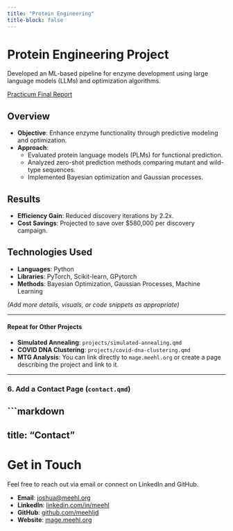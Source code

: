 ```yaml
---
title: "Protein Engineering"
title-block: false
---
```


# Protein Engineering Project

Developed an ML-based pipeline for enzyme development using large language models (LLMs) and optimization algorithms.

[Practicum Final Report](../files/Practicum_Final_Report.pdf)

## Overview

- **Objective**: Enhance enzyme functionality through predictive modeling and optimization.
- **Approach**:
  - Evaluated protein language models (PLMs) for functional prediction.
  - Analyzed zero-shot prediction methods comparing mutant and wild-type sequences.
  - Implemented Bayesian optimization and Gaussian processes.

## Results

- **Efficiency Gain**: Reduced discovery iterations by 2.2x.
- **Cost Savings**: Projected to save over $580,000 per discovery campaign.

## Technologies Used

- **Languages**: Python
- **Libraries**: PyTorch, Scikit-learn, GPytorch
- **Methods**: Bayesian Optimization, Gaussian Processes, Machine Learning

*(Add more details, visuals, or code snippets as appropriate)*

---

#### **Repeat for Other Projects**

- **Simulated Annealing**: `projects/simulated-annealing.qmd`
- **COVID DNA Clustering**: `projects/covid-dna-clustering.qmd`
- **MTG Analysis**: You can link directly to `mage.meehl.org` or create a page describing the project and link to it.

---

### **6. Add a Contact Page (`contact.qmd`)**

```markdown
---
title: "Contact"
---

# Get in Touch

Feel free to reach out via email or connect on LinkedIn and GitHub.

- **Email**: [joshua@meehl.org](mailto:joshua@meehl.org)
- **LinkedIn**: [linkedin.com/in/meehl](https://www.linkedin.com/in/meehl)
- **GitHub**: [github.com/meehljd](https://github.com/meehljd)
- **Website**: [mage.meehl.org](https://mage.meehl.org)
